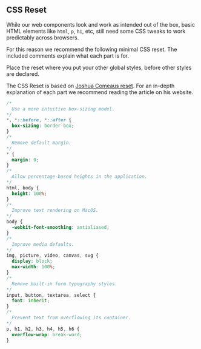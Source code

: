 
<Meta title="Intro/CSS Reset" />

## CSS Reset

While our web components look and work as intended out of the box, basic HTML elements like `html`, `p`, `h1`, etc, still need some CSS tweaks to work predictably across browsers.

For this reason we recommend the following minimal CSS reset. The included comments explain what each part is for.

Place the reset where you put your other global styles, before other styles are declared.

The CSS Reset is based on [Joshua Comeaus reset](https://www.joshwcomeau.com/css/custom-css-reset). 
For an in-depth explanation of each part we recommend reading the article on his website.


```css
/*
  Use a more intuitive box-sizing model.
*/
*, *::before, *::after {
  box-sizing: border-box;
}
/*
  Remove default margin.
*/
* {
  margin: 0;
}
/*
  Allow percentage-based heights in the application.
*/
html, body {
  height: 100%;
}
/*
  Improve text rendering on MacOS.
*/
body {
  -webkit-font-smoothing: antialiased;
}
/*
  Improve media defaults.
*/
img, picture, video, canvas, svg {
  display: block;
  max-width: 100%;
}
/*
  Remove built-in form typography styles.
*/
input, button, textarea, select {
  font: inherit;
}
/*
  Prevent text from overflowing its container.
*/
p, h1, h2, h3, h4, h5, h6 {
  overflow-wrap: break-word;
}
```
